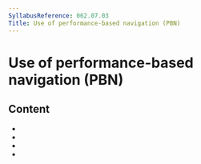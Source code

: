 ```yaml
---
SyllabusReference: 062.07.03
Title: Use of performance-based navigation (PBN)
---
```


# Use of performance-based navigation (PBN)

## Content

- <Link href="062.07.03.01" />
- <Link href="062.07.03.02" />
- <Link href="062.07.03.03" />
- <Link href="062.07.03.04" />
